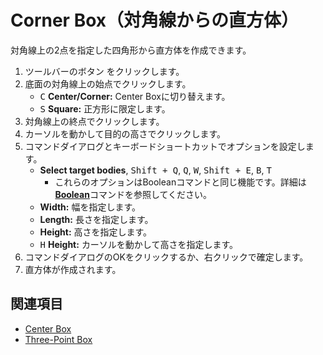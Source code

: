 
# Corner Box（対角線からの直方体）

<Reference shortcut='Shift + B' command='Corner Box' button='ツールバー' />

対角線上の2点を指定した四角形から直方体を作成できます。

1. ツールバーのボタン <ButtonIcon type="button-corner-box" />をクリックします。
2. 底面の対角線上の始点でクリックします。
   - <kbd>C</kbd> **Center/Corner:** Center Boxに切り替えます。
   - <kbd>S</kbd> **Square:** 正方形に限定します。
3. 対角線上の終点でクリックします。
4. カーソルを動かして目的の高さでクリックします。
5. コマンドダイアログとキーボードショートカットでオプションを設定します。
   - **Select target bodies**, <kbd>Shift + Q</kbd>, <kbd>Q</kbd>, <kbd>W</kbd>, <kbd>Shift + E</kbd>, <kbd>B</kbd>, <kbd>T</kbd>
      - これらのオプションはBooleanコマンドと同じ機能です。詳細は[**Boolean**](../solid/boolean)コマンドを参照してください。
   - **Width:** 幅を指定します。
   - **Length:** 長さを指定します。
   - **Height:** 高さを指定します。
   - <kbd>H</kbd> **Height:** カーソルを動かして高さを指定します。
5. コマンドダイアログのOKをクリックするか、右クリックで確定します。
6. 直方体が作成されます。

<VideoPlayer fileName="corner-box"/>

## 関連項目

- [Center Box](./center-box)
- [Three-Point Box](./three-point-box)

